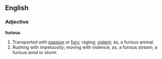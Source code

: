 ==English==

===Adjective===

'''furious'''

#Transported with [[passion]] or [[fury]]; raging; [[violent]]; as, a furious animal.
#Rushing with impetuosity; moving with violence; as, a furious stream; a furious wind or storm.